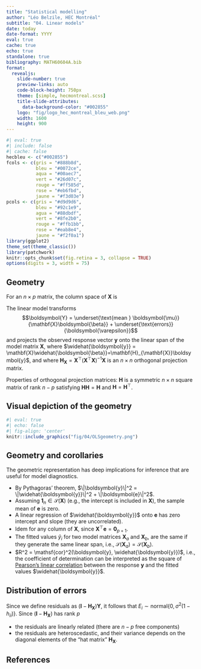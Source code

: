```yaml
---
title: "Statistical modelling"
author: "Léo Belzile, HEC Montréal"
subtitle: "04. Linear models"
date: today
date-format: YYYY
eval: true
cache: true
echo: true
standalone: true
bibliography: MATH60604A.bib
format:
  revealjs:
    slide-number: true
    preview-links: auto
    code-block-height: 750px
    theme: [simple, hecmontreal.scss]
    title-slide-attributes:
      data-background-color: "#002855"
    logo: "fig/logo_hec_montreal_bleu_web.png"
    width: 1600
    height: 900
---
```



```r
#| eval: true
#| include: false
#| cache: false
hecbleu <- c("#002855")
fcols <- c(gris = "#888b8d",
           bleu = "#0072ce",
           aqua = "#00aec7",
           vert = "#26d07c",
           rouge = "#ff585d",
           rose = "#eb6fbd",
           jaune = "#f3d03e")
pcols <- c(gris = "#d9d9d6",
           bleu = "#92c1e9",
           agua = "#88dbdf",
           vert = "#8fe2b0",
           rouge = "#ffb1bb",
           rose = "#eab8e4",
           jaune = "#f2f0a1")
library(ggplot2)
theme_set(theme_classic())
library(patchwork)
knitr::opts_chunk$set(fig.retina = 3, collapse = TRUE)
options(digits = 3, width = 75)
```


## Geometry


For an $n\times p$ matrix, the column space of $\mathbf{X}$ is
\begin{align*}
\mathcal{S}(\mathbf{X}) =\{\mathbf{X}\boldsymbol{a}, \boldsymbol{a} \in \mathbb{R}^p\}
\end{align*}

The linear model transforms
$$\boldsymbol{Y} = \underset{\text{mean } \boldsymbol{\mu}}{\mathbf{X}\boldsymbol{\beta}} + \underset{\text{errors}}{\boldsymbol{\varepsilon}}$$
and projects the observed response vector $\boldsymbol{y}$ onto the linear span of the model matrix $\mathbf{X}$,
\begin{align*}
\underset{\text{observations}}{\boldsymbol{y}} = \underset{\text{fitted values}}{\widehat{\boldsymbol{y}}} + \underset{\text{residuals}}{\boldsymbol{e}}
\end{align*}
where $\widehat{\boldsymbol{y}} = \mathbf{X}\widehat{\boldsymbol{\beta}}=\mathbf{H}_{\mathbf{X}}\boldsymbol{y}$, and where $\mathbf{H}_{\mathbf{X}} = \mathbf{X}^\top(\mathbf{X}^\top\mathbf{X})^{-1}\mathbf{X}$ is an $n \times n$ orthogonal projection matrix.

:::.aside
Properties of orthogonal projection matrices: $\mathbf{H}$ is a symmetric $n \times n$ square matrix of rank $n-p$ satisfying $\mathbf{H}\mathbf{H} = \mathbf{H}$ and $\mathbf{H} = \mathbf{H}^\top$.

:::


## Visual depiction of the geometry

```r
#| eval: true
#| echo: false
#| fig-align: 'center'
knitr::include_graphics("fig/04/OLSgeometry.png")
```

## Geometry and corollaries

The geometric representation has deep implications for inference that are useful for model diagnostics.

- By Pythagoras' theorem, $\|\boldsymbol{y}\|^2 = \|\widehat{\boldsymbol{y}}\|^2 + \|\boldsymbol{e}\|^2$.
- Assuming $\mathbf{1}_n \in \mathcal{S}(\mathbf{X})$ (e.g., the intercept is included in $\mathbf{X}$), the sample mean of $\boldsymbol{e}$ is zero.
- A linear regression of $\widehat{\boldsymbol{y}}$ onto $\boldsymbol{e}$ has zero intercept and slope (they are uncorrelated).
- Idem for any column of $\mathbf{X}$, since $\mathbf{X}^\top\boldsymbol{e}=\boldsymbol{0}_{p+1}$.
- The fitted values $\widehat{y}_i$ for two model matrices $\mathbf{X}_a$ and $\mathbf{X}_b$, are the same if they generate the same linear span, i.e., $\mathcal{S}(\mathbf{X}_a) = \mathcal{S}(\mathbf{X}_b)$.
- $R^2 = \mathsf{cor}^2(\boldsymbol{y}, \widehat{\boldsymbol{y}})$, i.e., the coefficient of determination can be interpreted as the square of [Pearson's linear correlation](moments) between the response $\boldsymbol{y}$ and the fitted values $\widehat{\boldsymbol{y}}$.

## Distribution of errors

Since we define residuals as $(\mathbf{I}-\mathbf{H}_{\mathbf{X}})\mathbf{Y}$, it follows that $E_i \sim \mathsf{normal}\{0, \sigma^2(1-h_{ii})\}$. Since $(\mathbf{I}-\mathbf{H}_{\mathbf{X}})$ has rank $p$

- the residuals are linearly related (there are $n-p$ free components)
- the residuals are heteroscedastic, and their variance depends on the diagonal elements of the "hat matrix" $\mathbf{H}_{\mathbf{X}}$.


## References

